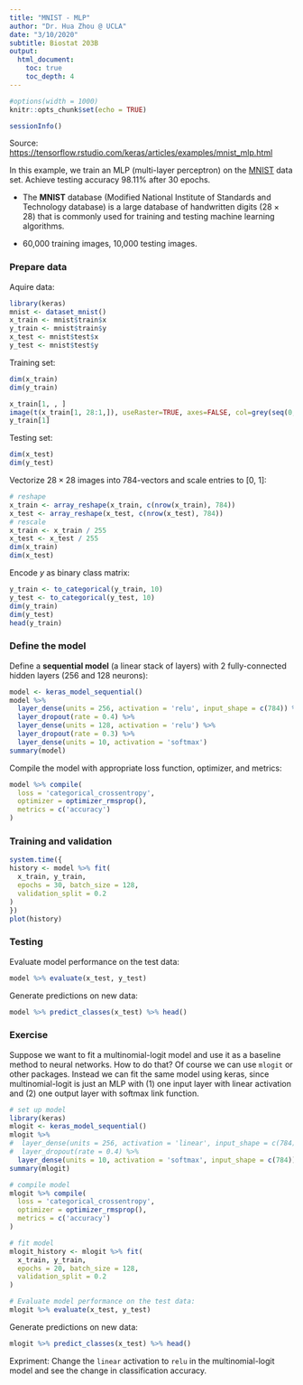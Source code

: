 ```yaml
---
title: "MNIST - MLP"
author: "Dr. Hua Zhou @ UCLA"
date: "3/10/2020"
subtitle: Biostat 203B
output: 
  html_document:
    toc: true
    toc_depth: 4
---
```


```r
#options(width = 1000)
knitr::opts_chunk$set(echo = TRUE)
```

```r
sessionInfo()
```

Source: <https://tensorflow.rstudio.com/keras/articles/examples/mnist_mlp.html>

In this example, we train an MLP (multi-layer perceptron) on the [MNIST](https://en.wikipedia.org/wiki/MNIST_database) data set. Achieve testing accuracy 98.11% after 30 epochs.

- The **MNIST** database (Modified National Institute of Standards and Technology database) is a large database of handwritten digits ($28 \times 28$) that is commonly used for training and testing machine learning algorithms.

- 60,000 training images, 10,000 testing images. 

### Prepare data

Aquire data:
```r
library(keras)
mnist <- dataset_mnist()
x_train <- mnist$train$x
y_train <- mnist$train$y
x_test <- mnist$test$x
y_test <- mnist$test$y
```
Training set:
```r
dim(x_train)
dim(y_train)
```
```r
x_train[1, , ]
image(t(x_train[1, 28:1,]), useRaster=TRUE, axes=FALSE, col=grey(seq(0, 1, length = 256)))
y_train[1]
```
Testing set:
```r
dim(x_test)
dim(y_test)
```
Vectorize $28 \times 28$ images into $784$-vectors and scale entries to [0, 1]:
```r
# reshape
x_train <- array_reshape(x_train, c(nrow(x_train), 784))
x_test <- array_reshape(x_test, c(nrow(x_test), 784))
# rescale
x_train <- x_train / 255
x_test <- x_test / 255
dim(x_train)
dim(x_test)
```
Encode $y$ as binary class matrix:
```r
y_train <- to_categorical(y_train, 10)
y_test <- to_categorical(y_test, 10)
dim(y_train)
dim(y_test)
head(y_train)
```

### Define the model

Define a **sequential model** (a linear stack of layers) with 2 fully-connected hidden layers (256 and 128 neurons):
```r
model <- keras_model_sequential() 
model %>% 
  layer_dense(units = 256, activation = 'relu', input_shape = c(784)) %>% 
  layer_dropout(rate = 0.4) %>% 
  layer_dense(units = 128, activation = 'relu') %>%
  layer_dropout(rate = 0.3) %>%
  layer_dense(units = 10, activation = 'softmax')
summary(model)
```

Compile the model with appropriate loss function, optimizer, and metrics:
```r
model %>% compile(
  loss = 'categorical_crossentropy',
  optimizer = optimizer_rmsprop(),
  metrics = c('accuracy')
)
```

### Training and validation

```r
system.time({
history <- model %>% fit(
  x_train, y_train, 
  epochs = 30, batch_size = 128, 
  validation_split = 0.2
)
})
plot(history)
```

### Testing

Evaluate model performance on the test data:
```r
model %>% evaluate(x_test, y_test)
```
Generate predictions on new data:
```r
model %>% predict_classes(x_test) %>% head()
```

### Exercise

Suppose we want to fit a multinomial-logit model and use it as a baseline method to neural networks. How to do that? Of course we can use `mlogit` or other packages. Instead we can fit the same model using keras, since multinomial-logit is just an MLP with (1) one input layer with linear activation and (2) one output layer with softmax link function.
```r
# set up model
library(keras)
mlogit <- keras_model_sequential() 
mlogit %>% 
#  layer_dense(units = 256, activation = 'linear', input_shape = c(784)) %>% 
#  layer_dropout(rate = 0.4) %>% 
  layer_dense(units = 10, activation = 'softmax', input_shape = c(784))
summary(mlogit)
```
```r
# compile model
mlogit %>% compile(
  loss = 'categorical_crossentropy',
  optimizer = optimizer_rmsprop(),
  metrics = c('accuracy')
)
```
```r
# fit model
mlogit_history <- mlogit %>% fit(
  x_train, y_train, 
  epochs = 20, batch_size = 128, 
  validation_split = 0.2
)
```

```r
# Evaluate model performance on the test data:
mlogit %>% evaluate(x_test, y_test)
```
Generate predictions on new data:
```r
mlogit %>% predict_classes(x_test) %>% head()
```

Expriment: Change the `linear` activation to `relu` in the multinomial-logit model and see the change in classification accuracy.
